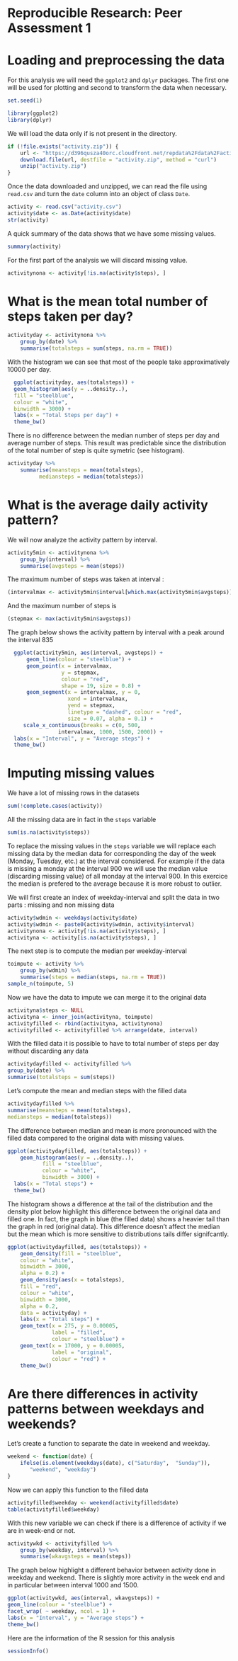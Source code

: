 # Reproducible Research: Peer Assessment 1


# Loading and preprocessing the data

For this analysis we will need the `ggplot2` and `dplyr` packages. The first one will be used for plotting and second to transform the data when necessary.

```r
set.seed(1)
```

```r
library(ggplot2)
library(dplyr)
```

We will load the data only if is not present in the directory.

```r
if (!file.exists("activity.zip")) {
    url <- "https://d396qusza40orc.cloudfront.net/repdata%2Fdata%2Factivity.zip"
    download.file(url, destfile = "activity.zip", method = "curl")
    unzip("activity.zip")
}
```


Once the data downloaded and unzipped, we can read the file using `read.csv` and turn the `date` column into an object of class `Date`.

```r
activity <- read.csv("activity.csv")
activity$date <- as.Date(activity$date)
str(activity)
```

A quick summary of the data shows that we have some missing values.

```r
summary(activity)
```

For the first part of the analysis we will discard missing value.

```r
activitynona <- activity[!is.na(activity$steps), ]
```

# What is the mean total number of steps taken per day?



```r
activityday <- activitynona %>%
    group_by(date) %>%
    summarise(totalsteps = sum(steps, na.rm = TRUE))
```

With the histogram we can see that most of the people take approximatively 10000 per day.


```r
  ggplot(activityday, aes(totalsteps)) +
  geom_histogram(aes(y = ..density..),
  fill = "steelblue",
  colour = "white",
  binwidth = 3000) +
  labs(x = "Total Steps per day") +
  theme_bw()
```

There is no difference between the median number of steps per day and average number of steps. This result was predictable since the distribution of the total number of step is quite symetric (see histogram).


```r
activityday %>%
    summarise(meansteps = mean(totalsteps),
	      mediansteps = median(totalsteps))
```

# What is the average daily activity pattern?

We will now analyze the activity pattern by interval.

```r
activity5min <- activitynona %>%
    group_by(interval) %>%
	summarise(avgsteps = mean(steps))
```

The maximum number of steps was taken at interval :

```r
(intervalmax <- activity5min$interval[which.max(activity5min$avgsteps)])
```

And the maximum number of steps is 

```r
(stepmax <- max(activity5min$avgsteps))
```

The graph below shows the activity pattern by interval with a peak around the interval 835 

```r
  ggplot(activity5min, aes(interval, avgsteps)) +
      geom_line(colour = "steelblue") +
      geom_point(x = intervalmax,
                 y = stepmax,
                 colour = "red", 
                 shape = 19, size = 0.8) +
      geom_segment(x = intervalmax, y = 0,
                   xend = intervalmax,
                   yend = stepmax,
                   linetype = "dashed", colour = "red",
                   size = 0.07, alpha = 0.1) +
     scale_x_continuous(breaks = c(0, 500, 
                intervalmax, 1000, 1500, 2000)) +
  labs(x = "Interval", y = "Average steps") +
  theme_bw()
```

# Imputing missing values

We have a lot of missing rows in the datasets 

```r
sum(!complete.cases(activity))
```

All the missing data are in  fact in the `steps` variable 

```r
sum(is.na(activity$steps))
```

To replace the missing values in the `steps` variable we will replace each missing data by the median data for corresponding the day of the week (Monday, Tuesday, etc.) at the interval considered. For example if the data is missing a monday at the interval 900 we will use the median value (discarding missing value) of all monday at the interval 900.
In this exercice the median is prefered to the average because it is more robust to outlier.

We will first create an index of weekday-interval and split the data in two parts : missing and non missing data

```r
activity$wdmin <- weekdays(activity$date)
activity$wdmin <- paste0(activity$wdmin, activity$interval)
activitynona <- activity[!is.na(activity$steps), ]
activityna <- activity[is.na(activity$steps), ]
```

The next step is to compute the median per weekday-interval

```r
toimpute <- activity %>%
    group_by(wdmin) %>%
	summarise(steps = median(steps, na.rm = TRUE))
sample_n(toimpute, 5)
```

Now we have the data to impute we can merge it to the original data

```r
activityna$steps <- NULL
activityna <- inner_join(activityna, toimpute)
activityfilled <- rbind(activityna, activitynona)
activityfilled <- activityfilled %>% arrange(date, interval)
```

With the filled data it is possible to have to total number of steps per day without discarding any data

```r
activitydayfilled <- activityfilled %>%
group_by(date) %>%
summarise(totalsteps = sum(steps))
```

Let's compute the mean and median steps with the filled data

```r
activitydayfilled %>%
summarise(meansteps = mean(totalsteps),
mediansteps = median(totalsteps))
```

The difference between median and mean is more pronounced with the filled data compared to the original data with missing values. 

```r
ggplot(activitydayfilled, aes(totalsteps)) +
    geom_histogram(aes(y = ..density..),
		   fill = "steelblue",
		   colour = "white",
		   binwidth = 3000) +
  labs(x = "Total steps") +
  theme_bw()
```

The histogram shows a difference at the tail of the distribution and the density plot below highlight this difference between the original data and filled one.
In fact, the graph in blue (the filled data) shows a heavier tail than the graph in red (original data). This difference doesn't affect the median but the mean which is more sensitive to distributions tails differ signifcantly.

```r
ggplot(activitydayfilled, aes(totalsteps)) +
    geom_density(fill = "steelblue",
    colour = "white",
    binwidth = 3000,
    alpha = 0.2) +
    geom_density(aes(x = totalsteps),
    fill = "red",
    colour = "white",
    binwidth = 3000,
    alpha = 0.2,
    data = activityday) +
    labs(x = "Total steps") +
    geom_text(x = 275, y = 0.00005,
              label = "filled",
              colour = "steelblue") +
    geom_text(x = 17000, y = 0.00005,
              label = "original",
              colour = "red") +
    theme_bw()
```

# Are there differences in activity patterns between weekdays and weekends?

Let's create a function to separate the date in weekend and weekday.

```r
weekend <- function(date) {
    ifelse(is.element(weekdays(date), c("Saturday",  "Sunday")),
	   "weekend", "weekday")
}
```

Now we can apply this function to the filled data

```r
activityfilled$weekday <- weekend(activityfilled$date)
table(activityfilled$weekday)
```

With this new variable we can check if there is a difference of activity if we are in week-end or not.


```r
activitywkd <- activityfilled %>%
    group_by(weekday, interval) %>%
	summarise(wkavgsteps = mean(steps))
```

The graph below highlight a different behavior between activity done in weekday and weekend. There is slightly more activity in the week end and in particular between interval 1000 and 1500.


```r
ggplot(activitywkd, aes(interval, wkavgsteps)) +
geom_line(colour = "steelblue") +
facet_wrap( ~ weekday, ncol = 1) +
labs(x = "Interval", y = "Average steps") +
theme_bw()
```


Here are the information of the R session for this analysis 

```r
sessionInfo()
```
